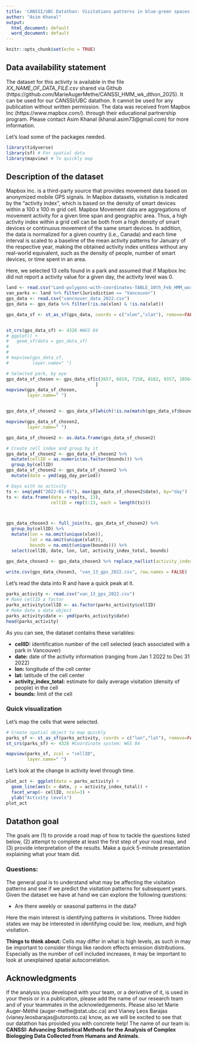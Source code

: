 ```yaml
---
title: 'CANSSI/UBC Datathon: Visitations patterns in blue-green spaces '
author: "Asim Khanal"
output:
  html_document: default
  word_document: default
---
```


```r
knitr::opts_chunk$set(echo = TRUE)
```

## Data availability statement

The dataset for this activity is available in the file *XX_NAME_OF_DATA_FILE.csv* shared via Github (https://github.com/MarieAugerMethe/CANSSI_HMM_wk_dthon_2025). It can be used for our CANSSI/UBC datathon. It cannot be used for any publication without written permission. The data was received from Mapbox Inc (https://www.mapbox.com/). through their educational partnership program. Please contact Asim Khanal (khanal.asim73\@gmail.com) for more information. 

Let's load some of the packages needed.

```r
library(tidyverse)
library(sf) # For spatial data
library(mapview) # To quickly map
```


## Description of the dataset

Mapbox Inc. is a third-party source that provides movement data based on anonymized mobile GPS signals. In Mapbox datasets, visitation is indicated by the “activity index”, which is based on the density of smart devices within a 100 x 100 m grid cell. Mapbox Movement data are aggregations of movement activity for a given time span and geographic area. Thus, a high activity index within a grid cell can be both from a high density of smart devices or continuous movement of the same smart devices. In addition, the data is normalized for a given country (i.e., Canada) and each time interval is scaled to a baseline of the mean activity patterns for January of the respective year, making the obtained activity index unitless without any real-world equivalent, such as the density of people, number of smart devices, or time spent in an area.

Here, we selected 13 cells found in a park and assumed that if Mapbox Inc did not report a activity value for a given day, the activity level was 0.


```r

land <- read.csv("Land-polygons-with-coordinates-TABLE_10th_Feb_HMM_workshop.csv")
van_parks <- land %>% filter(Jurisdiction == "Vancouver")
gps_data <- read.csv("vancouver_data_2022.csv")
gps_data <- gps_data %>% filter(!is.na(xlon) & !is.na(xlat))

gps_data_sf <- st_as_sf(gps_data, coords = c("xlon","xlat"), remove=FALSE)


st_crs(gps_data_sf) <- 4326 #WGS 84
# ggplot() +
#   geom_sf(data = gps_data_sf)
# 
# 
# mapview(gps_data_sf,
#         layer.name=" ")

# Selected park, by eye
gps_data_sf_chosen <- gps_data_sf[c(2657, 6819, 7158, 8182, 9357, 10564, 11054, 19219, 21988, 23052, 23884, 24354, 27842),
                                  ]
mapview(gps_data_sf_chosen,
        layer.name=" ")


gps_data_sf_chosen2 <- gps_data_sf[which(!is.na(match(gps_data_sf$bounds, gps_data_sf_chosen$bounds))),]

mapview(gps_data_sf_chosen2,
        layer.name=" ")

gps_data_sf_chosen2 <- as.data.frame(gps_data_sf_chosen2)

# Create cell index and group by it
gps_data_sf_chosen2 <- gps_data_sf_chosen2 %>% 
  mutate(cellID = as.numeric(as.factor(bounds))) %>%
  group_by(cellID)
gps_data_sf_chosen2 <- gps_data_sf_chosen2 %>%
  mutate(date = ymd(agg_day_period)) 

# Days with no activity
ts <- seq(ymd("2022-01-01"), max(gps_data_sf_chosen2$date), by="day")
ts <- data.frame(date = rep(ts, 13),
                 cellID = rep(1:13, each = length(ts)))



gps_data_chosen3 <- full_join(ts, gps_data_sf_chosen2) %>%
  group_by(cellID) %>%
  mutate(lon = na.omit(unique(xlon)),
         lat = na.omit(unique(xlat)),
         bounds = na.omit(unique(bounds))) %>%
  select(cellID, date, lon, lat, activity_index_total, bounds)

gps_data_chosen3 <- gps_data_chosen3 %>% replace_na(list(activity_index_total = 0))
  
write.csv(gps_data_chosen3, "van_13_gps_2022.csv", row.names = FALSE)

```



Let's read the data into R and have a quick peak at it.

```r
parks_activity <- read.csv("van_13_gps_2022.csv")
# Make cellID a factor
parks_activity$cellID <- as.factor(parks_activity$cellID)
# Make date a date object
parks_activity$date <- ymd(parks_activity$date)
head(parks_activity)
```

As you can see, the dataset contains these variables:


- **cellID:** identification number of the cell selected (each associated with a park in Vancouver)
- **date:** date of the activity information (ranging from Jan 1 2022 to Dec 31 2022)
- **lon:** longitude of the cell center
- **lat:** latitude of the cell center
- **activity_index_total:**  estimate for daily average visitation (density of people) in the cell
- **bounds:** limit of the cell


### Quick visualization

Let's map the cells that were selected.

```r
# Create spatial object to map quickly
parks_sf <- st_as_sf(parks_activity, coords = c("lon","lat"), remove=FALSE)
st_crs(parks_sf) <- 4326 #Coordinate system: WGS 84

mapview(parks_sf, zcol = "cellID",
        layer.name=" ")

```

Let's look at the change in activity level through time.

```r
plot_act <- ggplot(data = parks_activity) +
  geom_line(aes(x = date, y = activity_index_total)) +
  facet_wrap(~ cellID, ncol=3) +
  ylab("Activity levels")
plot_act
```


## Datathon goal

The goals are (1) to provide a road map of how to tackle the questions listed below, (2) attempt to complete at least the first step of your road map, and (3) provide interpretation of the results. Make a quick 5-minute presentation explaining what your team did.

### Questions:

The general goal is to understand what may be affecting the visitation patterns and see if  we predict the visitation patterns for subsequent years. Given the dataset we have at hand we can explore the following questions:

- Are there weekly or seasonal patterns in the data?

Here the main interest is identifying patterns in visitations. Three hidden states we may be interested in identifying could be: low, medium, and high visitation.

**Things to think about:** Cells may differ in what is high levels, as such in may be important to consider things like random effects emission distributions. Especially as the number of cell included increases, it may be important to look at unexplained spatial autocorrelation. 

## Acknowledgments

If the analysis you developed with your team,  or a derivative of it, is used in your thesis or in a publication, please add the name of our research team and of your teammates in the acknowledgements. Please also let Marie Auger-Méthé (auger-methe@stat.ubc.ca) and Vianey Leos Barajas (vianey.leosbarajas@utoronto.ca) know, as we will be excited to see that our datathon has provided you with concrete help! The name of our team is: **CANSSI: Advancing Statistical Methods for the Analysis of Complex Biologging Data Collected from Humans and Animals**.


